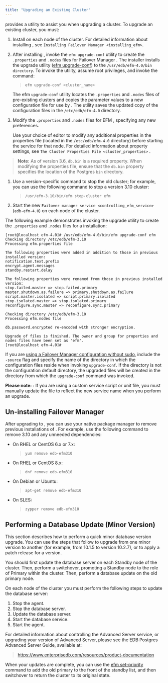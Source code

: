 ```yaml
---
title: "Upgrading an Existing Cluster"
---
```


<div id="upgrading_existing_cluster" class="registered_link"></div>


provides a utility to assist you when upgrading a cluster. To upgrade an existing cluster, you must:

1.  Install on each node of the cluster. For detailed information about installing , see `Installing Failover Manager <installing_efm>`.

2.  After installing , invoke the `efm upgrade-conf` utility to create the `.properties` and `.nodes` files for Failover Manager . The installer installs the upgrade utility ([efm upgrade-conf](#efm_upgrade_conf)) to the `/usr/edb/efm-4.0/bin directory`. To invoke the utility, assume root privileges, and invoke the command:

    > `efm upgrade-conf <cluster_name>`

    The efm `upgrade-conf` utility locates the `.properties` and `.nodes` files of pre-existing clusters and copies the parameter values to a new configuration file for use by . The utility saves the updated copy of the configuration files in the `/etc/edb/efm-4.0` directory.

3.  Modify the `.properties` and `.nodes` files for EFM , specifying any new preferences.

    Use your choice of editor to modify any additional properties in the properties file (located in the `/etc/edb/efm-4.0` directory) before starting the service for that node. For detailed information about property settings, see `The Cluster Properties File <cluster_properties>` .

> **Note:** As of version 3.6, `db.bin` is a required property. When modifying the properties file, ensure that the `db.bin` property specifies the location of the Postgres `bin` directory.


1.  Use a version-specific command to stop the old cluster; for example, you can use the following command to stop a version 3.10 cluster:

    > `/usr/efm-3.10/bin/efm stop-cluster efm`

2.  Start the new `Failover manager service <controlling_efm_service>` (`edb-efm-4.0`) on each node of the cluster.

The following example demonstrates invoking the upgrade utility to create the `.properties` and `.nodes` files for a installation:

    [root@localhost efm-4.0]# /usr/edb/efm-4.0/bin/efm upgrade-conf efm
    Checking directory /etc/edb/efm-3.10
    Processing efm.properties file

    The following properties were added in addition to those in previous installed version:
    notification.text.prefix
    encrypt.agent.messages
    standby.restart.delay

    The following properties were renamed from those in previous installed version:
    stop.failed.master => stop.failed.primary
    master.shutdown.as.failure => primary.shutdown.as.failure
    script.master.isolated => script.primary.isolated
    stop.isolated.master => stop.isolated.primary
    reconfigure.sync.master => reconfigure.sync.primary

    Checking directory /etc/edb/efm-3.10
    Processing efm.nodes file

    db.password.encrypted re-encoded with stronger encryption.

    Upgrade of files is finished. The owner and group for properties and nodes files have been set as 'efm'.
    [root@localhost efm-4.0]#

If you are [using a Failover Manager configuration without sudo](04_configuring_efm/#running_efm_without_sudo), include the `-source` flag and specify the name of the directory in which the configuration files reside when invoking `upgrade-conf`. If the directory is not the configuration default directory, the upgraded files will be created in the directory from which the `upgrade-conf` command was invoked.

**Please note:** : If you are using a custom service script or unit file, you must manually update the file to reflect the new service name when you perform an upgrade.

## Un-installing Failover Manager

After upgrading to , you can use your native package manager to remove previous installations of . For example, use the following command to remove 3.10 and any unneeded dependencies:

-   On RHEL or CentOS 6.x or 7.x:

    > `yum remove edb-efm310`

-   On RHEL or CentOS 8.x:

    > `dnf remove edb-efm310`

-   On Debian or Ubuntu:

    > `apt-get remove edb-efm310`

-   On SLES:

    > `zypper remove edb-efm310`

## Performing a Database Update (Minor Version)

This section describes how to perform a quick minor database version upgrade. You can use the steps that follow to upgrade from one minor version to another (for example, from 10.1.5 to version 10.2.7), or to apply a patch release for a version.

You should first update the database server on each Standby node of the cluster. Then, perform a switchover, promoting a Standby node to the role of Primary within the cluster. Then, perform a database update on the old primary node.

On each node of the cluster you must perform the following steps to update the database server:

1.  Stop the agent.
2.  Stop the database server.
3.  Update the database server.
4.  Start the database service.
5.  Start the agent.

For detailed information about controlling the Advanced Server service, or upgrading your version of Advanced Server, please see the EDB Postgres Advanced Server Guide, available at:

> <https://www.enterprisedb.com/resources/product-documentation>

When your updates are complete, you can use the [efm set-priority](#efm_set_priority) command to add the old primary to the front of the standby list, and then switchover to return the cluster to its original state.
